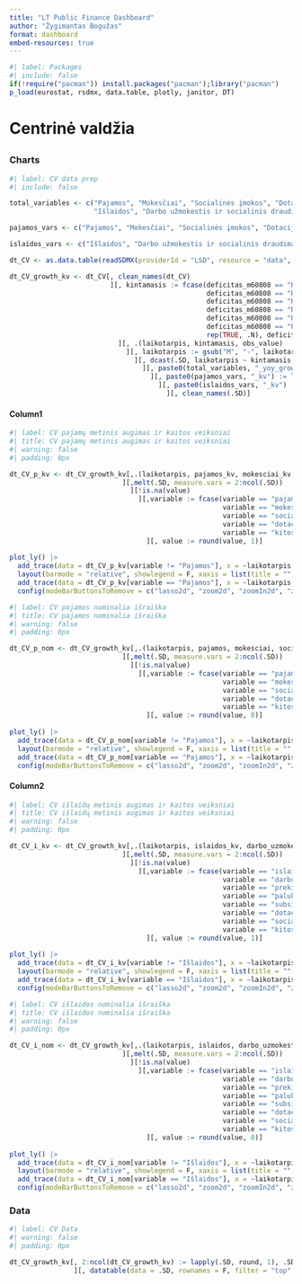 ```yaml
---
title: "LT Public Finance Dashboard"
author: "Žygimantas Bogužas"
format: dashboard
embed-resources: true
---
```


```r
#| label: Packages
#| include: false
if(!require("pacman")) install.packages("pacman");library("pacman")
p_load(eurostat, rsdmx, data.table, plotly, janitor, DT)
```

# Centrinė valdžia {orientation="rows"}

## {.tabset}

### Charts {.panel-tabset}
```r
#| label: CV data prep
#| include: false

total_variables <- c("Pajamos", "Mokesčiai", "Socialinės įmokos", "Dotacijos_p", "Kitos pajamos",
                     "Išlaidos", "Darbo užmokestis ir socialinis draudimas", "Prekių ir paslaugų naudojimas", "Palūkanos", "Subsidijos", "Dotacijos_i", "Socialinės išmokos", "Kitos išlaidos")

pajamos_vars <- c("Pajamos", "Mokesčiai", "Socialinės įmokos", "Dotacijos_p", "Kitos pajamos")

islaidos_vars <- c("Išlaidos", "Darbo užmokestis ir socialinis draudimas", "Prekių ir paslaugų naudojimas", "Palūkanos", "Subsidijos", "Dotacijos_i", "Socialinės išmokos", "Kitos išlaidos")

dt_CV <- as.data.table(readSDMX(providerId = "LSD", resource = "data", flowRef = "S7R283_M2040105", dsd = TRUE), labels = T)

dt_CV_growth_kv <- dt_CV[, clean_names(dt_CV)
                         ][, kintamasis := fcase(deficitas_m60808 == "R04","Dotacijos_p",
                                                 deficitas_m60808 == "R11","Dotacijos_i",
                                                 deficitas_m60808 == "R21","Vidaus (Grynasis finansinio turto pasikeitimas, išskyrus grynuosius pinigus)",
                                                 deficitas_m60808 == "R22","Užsienio (Grynasis finansinio turto pasikeitimas, išskyrus grynuosius pinigus)",
                                                 deficitas_m60808 == "R24","Vidaus (Grynasis finansinių įsipareigojimų pasikeitimas)",
                                                 deficitas_m60808 == "R25","Užsienio (Grynasis finansinių įsipareigojimų pasikeitimas)",
                                                 rep(TRUE, .N), deficitas_m60808_label_lt)
                           ][, .(laikotarpis, kintamasis, obs_value)
                             ][, laikotarpis := gsub("M", "-", laikotarpis)][, laikotarpis := as.Date(paste0(laikotarpis, "-01"))
                               ][, dcast(.SD, laikotarpis ~ kintamasis, value.var = "obs_value")
                                 ][, paste0(total_variables, "_yoy_growth") := lapply(.SD, function(x) (x/shift(x, n=12, type = "lag"))*100-100), .SDcols = total_variables
                                   ][, paste0(pajamos_vars, "_kv") := lapply(.SD, function(x) (shift(x, n=12, type = "lag")/shift(Pajamos, n=12, type = "lag"))*(x/shift(x, n=12, type = "lag")-1)*100), .SDcols = pajamos_vars
                                     ][, paste0(islaidos_vars, "_kv") := lapply(.SD, function(x) (shift(x, n=12, type = "lag")/shift(Išlaidos, n=12, type = "lag"))*(x/shift(x, n=12, type = "lag")-1)*100), .SDcols = islaidos_vars
                                       ][, clean_names(.SD)]

```

#### Column1 {.tabset}

```r
#| label: CV pajamų metinis augimas ir kaitos veiksniai
#| title: CV pajamų metinis augimas ir kaitos veiksniai
#| warning: false
#| padding: 0px

dt_CV_p_kv <- dt_CV_growth_kv[,.(laikotarpis, pajamos_kv, mokesciai_kv, socialines_imokos_kv, dotacijos_p_kv, kitos_pajamos_kv)
                            ][,melt(.SD, measure.vars = 2:ncol(.SD))
                              ][!is.na(value)
                                ][,variable := fcase(variable == "pajamos_kv", "Pajamos",
                                                     variable == "mokesciai_kv", "Mokesčiai",
                                                     variable == "socialines_imokos_kv", "Socialinės įmokos",
                                                     variable == "dotacijos_p_kv", "Dotacijos",
                                                     variable == "kitos_pajamos_kv", "Kitos pajamos")
                                  ][, value := round(value, 1)]
  
plot_ly() |>
  add_trace(data = dt_CV_p_kv[variable != "Pajamos"], x = ~laikotarpis, y = ~value, type = "bar", name = ~variable, color = ~variable) |> 
  layout(barmode = "relative", showlegend = F, xaxis = list(title = "", tickformat= "%Y-%m"), yaxis = list(title="")) |> 
  add_trace(data = dt_CV_p_kv[variable == "Pajamos"], x = ~laikotarpis, y = ~value, type = "scatter", mode = "lines+markers", color = ~variable, line = list(color = "black", width = 3), marker = list(color = "black", size = 8)) |> 
  config(modeBarButtonsToRemove = c("lasso2d", "zoom2d", "zoomIn2d", "zoomOut2d", "select2d", "pan2d", "resetScale2d"), displaylogo = F)
```

```r
#| label: CV pajamos nominalia išraiška
#| title: CV pajamos nominalia išraiška
#| warning: false
#| padding: 0px

dt_CV_p_nom <- dt_CV_growth_kv[,.(laikotarpis, pajamos, mokesciai, socialines_imokos, dotacijos_p, kitos_pajamos)
                            ][,melt(.SD, measure.vars = 2:ncol(.SD))
                              ][!is.na(value)
                                ][,variable := fcase(variable == "pajamos", "Pajamos",
                                                     variable == "mokesciai", "Mokesčiai",
                                                     variable == "socialines_imokos", "Socialinės įmokos",
                                                     variable == "dotacijos_p", "Dotacijos",
                                                     variable == "kitos_pajamos", "Kitos pajamos")
                                  ][, value := round(value, 0)]
  
plot_ly() |>
  add_trace(data = dt_CV_p_nom[variable != "Pajamos"], x = ~laikotarpis, y = ~value, type = "bar", name = ~variable, color = ~variable) |> 
  layout(barmode = "relative", showlegend = F, xaxis = list(title = "", tickformat= "%Y-%m", type = "tozero"), yaxis = list(title="")) |> 
  add_trace(data = dt_CV_p_nom[variable == "Pajamos"], x = ~laikotarpis, y = ~value, type = "scatter", mode = "lines+markers", color = ~variable, line = list(color = "black", width = 3), marker = list(color = "black", size = 8)) |> 
  config(modeBarButtonsToRemove = c("lasso2d", "zoom2d", "zoomIn2d", "zoomOut2d", "select2d", "resetScale2d"), displaylogo = F)

```
#### Column2 {.tabset}

```r
#| label: CV išlaidų metinis augimas ir kaitos veiksniai
#| title: CV išlaidų metinis augimas ir kaitos veiksniai
#| warning: false
#| padding: 0px

dt_CV_i_kv <- dt_CV_growth_kv[,.(laikotarpis, islaidos_kv, darbo_uzmokestis_ir_socialinis_draudimas_kv, prekiu_ir_paslaugu_naudojimas_kv, palukanos_kv, subsidijos_kv, dotacijos_i_kv, socialines_ismokos_kv, kitos_islaidos_kv)
                            ][,melt(.SD, measure.vars = 2:ncol(.SD))
                              ][!is.na(value)
                                ][,variable := fcase(variable == "islaidos_kv", "Išlaidos",
                                                     variable == "darbo_uzmokestis_ir_socialinis_draudimas_kv", "Darbo užmokestis ir socialinis draudimas",
                                                     variable == "prekiu_ir_paslaugu_naudojimas_kv", "Prekių ir paslaugų naudojimas",
                                                     variable == "palukanos_kv", "Palūkanos",
                                                     variable == "subsidijos_kv", "Subsidijos",
                                                     variable == "dotacijos_i_kv", "Dotacijos",
                                                     variable == "socialines_ismokos_kv", "Socialinės išmokos",
                                                     variable == "kitos_islaidos_kv", "Kitos išlaidos")
                                  ][, value := round(value, 1)]
  
plot_ly() |>
  add_trace(data = dt_CV_i_kv[variable != "Išlaidos"], x = ~laikotarpis, y = ~value, type = "bar", name = ~variable, color = ~variable) |> 
  layout(barmode = "relative", showlegend = F, xaxis = list(title = "", tickformat= "%Y-%m"), yaxis = list(title="")) |> 
  add_trace(data = dt_CV_i_kv[variable == "Išlaidos"], x = ~laikotarpis, y = ~value, type = "scatter", mode = "lines+markers", color = ~variable, line = list(color = "black", width = 3), marker = list(color = "black", size = 8)) |> 
  config(modeBarButtonsToRemove = c("lasso2d", "zoom2d", "zoomIn2d", "zoomOut2d", "select2d", "pan2d", "resetScale2d"), displaylogo = F)

```

```r
#| label: CV išlaidos nominalia išraiška
#| title: CV išlaidos nominalia išraiška
#| warning: false
#| padding: 0px

dt_CV_i_nom <- dt_CV_growth_kv[,.(laikotarpis, islaidos, darbo_uzmokestis_ir_socialinis_draudimas, prekiu_ir_paslaugu_naudojimas, palukanos, subsidijos, dotacijos_i, socialines_ismokos, kitos_islaidos)
                            ][,melt(.SD, measure.vars = 2:ncol(.SD))
                              ][!is.na(value)
                                ][,variable := fcase(variable == "islaidos", "Išlaidos",
                                                     variable == "darbo_uzmokestis_ir_socialinis_draudimas", "Darbo užmokestis ir socialinis draudimas",
                                                     variable == "prekiu_ir_paslaugu_naudojimas", "Prekių ir paslaugų naudojimas",
                                                     variable == "palukanos", "Palūkanos",
                                                     variable == "subsidijos", "Subsidijos",
                                                     variable == "dotacijos_i", "Dotacijos",
                                                     variable == "socialines_ismokos", "Socialinės išmokos",
                                                     variable == "kitos_islaidos", "Kitos išlaidos")
                                  ][, value := round(value, 0)]
  
plot_ly() |>
  add_trace(data = dt_CV_i_nom[variable != "Išlaidos"], x = ~laikotarpis, y = ~value, type = "bar", name = ~variable, color = ~variable) |> 
  layout(barmode = "relative", showlegend = F, xaxis = list(title = "", tickformat= "%Y-%m"), yaxis = list(title="")) |> 
  add_trace(data = dt_CV_i_nom[variable == "Išlaidos"], x = ~laikotarpis, y = ~value, type = "scatter", mode = "lines+markers", color = ~variable, line = list(color = "black", width = 3), marker = list(color = "black", size = 8)) |> 
  config(modeBarButtonsToRemove = c("lasso2d", "zoom2d", "zoomIn2d", "zoomOut2d", "select2d", "resetScale2d"), displaylogo = F)

```
### Data
```r
#| label: CV Data
#| warning: false
#| padding: 0px

dt_CV_growth_kv[, 2:ncol(dt_CV_growth_kv) := lapply(.SD, round, 1), .SDcols = 2:ncol(dt_CV_growth_kv)
                ][, datatable(data = .SD, rownames = F, filter = "top", extensions = c("Buttons","Scroller"), options = list(dom = "BSltpr", 
                                                                                                 buttons = c("copy","excel","pdf"), 
                                                                                                 autoWidth = TRUE,
                                                                                                 paging = TRUE,
                                                                                                 scroller = TRUE,
                                                                                                 scrollY = 595,
                                                                                                 scrollX = TRUE))]
```

